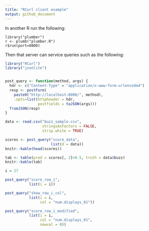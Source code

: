 ```yaml
---
title: "RCurl client example"
output: github_document
---
```


In another R run the following:

```
library("plumber")
r <- plumb("plumber.R")
r$run(port=8000)
```

Then that server can service queries such as the following:

```r
library("RCurl")
library("jsonlite")


post_query <- function(method, args) {
  hdr <- c("Content-Type" = "application/x-www-form-urlencoded")
  resp <- postForm(
    paste0("http://localhost:8000/", method),
    .opts=list(httpheader = hdr, 
               postfields = toJSON(args)))
  fromJSON(resp)
}

data <- read.csv("buzz_sample.csv", 
                 stringsAsFactors = FALSE, 
                 strip.white = TRUE)

scores <- post_query("score_data", 
                     list(d = data))
knitr::kable(head(scores))

tab <- table(pred = scores[, 2]>0.5, truth = data$buzz)
knitr::kable(tab)
```

```r
i = 27

post_query("score_row_i", 
           list(i = i))

post_query("show_row_i_col", 
           list(i = i, 
                col = "num.displays_01"))

post_query("score_row_i_modified", 
           list(i = i, 
                col = "num.displays_01", 
                newval = 0))

```
